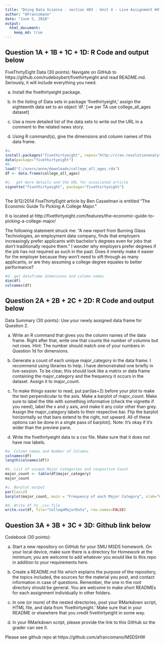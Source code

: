 ---
title: "Doing Data Science - section 403 - Unit 4 - Live Assignment #4"
author: "AFrancomano"
date: "June 5, 2018"
output: 
  html_document:
    keep_md: true
---

## Question 1A + 1B + 1C + 1D:  R Code and output below

FiveThirtyEight Data (30 points): Navigate on GitHub to https://github.com/rudeboybert/fivethirtyeight and read README.md. Seriously, it will include everything you need. 

a.	Install the fivethirtyeight package.

b.	In the listing of Data sets in package 'fivethirtyeight,' assign the eighteenth data set to an object 'df.' [==> per TA use college_all_ages dataset]

c.	Use a more detailed list of the data sets to write out the URL in a comment to the related news story.

d.	Using R command(s), give the dimensions and column names of this data frame.

```{r echo=TRUE}
#a.
install.packages("fivethirtyeight", repos='http://cran.revolutionanalytics.com/')
data(package="fivethirtyeight")
#b.
load("C:/users/anne/downloads/college_all_ages.rda")
df <- data.frame(college_all_ages)

#c.  get more details and the URL for associated article
vignette("fivethirtyeight", package="fivethirtyeight")
```

##
The 9/12/2014 FiveThirtyEight article by Ben Casselman is entitled "The Economic Guide To Picking A College Major."

It is located at http://fivethirtyeight.com/features/the-economic-guide-to-picking-a-college-major/

The following statement struck me: "A new report from Burning Glass Technologies, an employment data company, finds that employers increasingly prefer applicants with bachelor's degrees even for jobs that don't traditionally require them."  I wonder why employers prefer degrees if the job has not required as such in the past. Does it merely make it easier for the employer because they won't need to sift through as many applicants, or are they assuming a college degree equates to better performance?   

```{r echo=TRUE}
#d. get dataframe dimensions and column names
dim(df)
colnames(df)

```


## Question 2A + 2B + 2C + 2D:  R Code and output below
Data Summary (30 points): Use your newly assigned data frame for Question 2. 

a.	Write an R command that gives you the column names of the data frame.  Right after that, write one that counts the number of columns but not rows.  Hint: The number should match one of your numbers in Question 1d for dimensions.

b.	Generate a count of each unique major_category in the data frame.  I recommend using libraries to help.  I have demonstrated one briefly in live-session.  To be clear, this should look like a matrix or data frame containing the major_category and the frequency it occurs in the dataset.  Assign it to major_count.

c.	To make things easier to read, put par(las=2) before your plot to make the text perpendicular to the axis.  Make a barplot of major_count.  Make sure to label the title with something informative (check the vignette if you need), label the x and y axis, and make it any color other than grey.  Assign the major_category labels to their respective bar.  Flip the barplot horizontally so that bars extend to the right, not upward.  All of these options can be done in a single pass of barplot(). Note: It's okay if it's wider than the preview pane.

d.	Write the fivethirtyeight data to a csv file.  Make sure that it does not have row labels.

```{r echo=TRUE}
#a. Column names and Number of Columns
colnames(df)
length(colnames(df))

#b. List of unique Major Categories and respective Count
major_count <- table(df$major_category)
major_count

#c. Barplot output
par(las=2)
barplot(major_count, main = "Frequency of each Major Category", xlab="Count", ylab="Major Category", col="lightseagreen", horiz=TRUE)

#d. Write df to .csv file
write.csv(df, file="CollegeMajorData", row.names=FALSE)
```

## Question 3A + 3B + 3C + 3D:  Github link below
Codebook (30 points):

a.	Start a new repository on GitHub for your SMU MSDS homework.  On your local device, make sure there is a directory for Homework at the minimum; you are welcome to add whatever you would like to this repo in addition to your requirements here.

b.	Create a README.md file which explains the purpose of the repository, the topics included, the sources for the material you post, and contact information in case of questions. Remember, the one in the root directory should be general.  You are welcome to make short READMEs for each assignment individually in other folders.

c.	In one (or more) of the nested directories, post your RMarkdown script, HTML file, and data from 'fivethirtyeight.'  Make sure that in your README or elsewhere that you credit fivethirtyeight in some way.

d.	In your RMarkdown script, please provide the link to this GitHub so the grader can see it.

Please see github repo at https://github.com/afrancomano/MSDSHW

